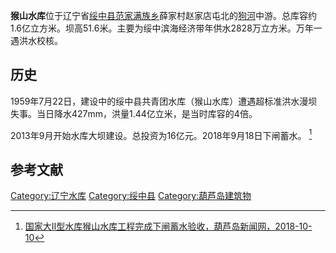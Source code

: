 '''猴山水库'''位于辽宁省[[绥中县|绥中县]][[范家满族乡|范家满族乡]]薛家村赵家店屯北的[[狗河|狗河]]中游。总库容约1.6亿立方米。坝高51.6米。主要为绥中滨海经济带年供水2828万立方米。万年一遇洪水校核。
==历史==
1959年7月22日，建设中的绥中县共青团水库（猴山水库）遭遇超标准洪水漫坝失事。当日降水427mm，洪量1.44亿立米，是当时库容的4倍。

2013年9月开始水库大坝建设。总投资为16亿元。2018年9月18日下闸蓄水。 <ref>[https://www.sohu.com/a/258635419_100211287 国家大Ⅱ型水库猴山水库工程完成下闸蓄水验收，葫芦岛新闻网，2018-10-10]</ref>
==参考文献==
<references/>

{{辽宁小作品}}

[[Category:辽宁水库|Category:辽宁水库]]
[[Category:绥中县|Category:绥中县]]
[[Category:葫芦岛建筑物|Category:葫芦岛建筑物]]